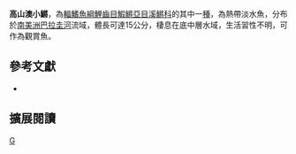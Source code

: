 {{Speciesbox 
| taxon = Austrolebias monstrosus
| status = NE
| status_system = IUCN3.1
| authority = [[Huber|Huber]], 1995
| synonyms = *''Cynolebias monstrosus,Huber, 1995''
*''Megalebias monstrosus,Huber, 1995''
}}
'''高山澳小鱂'''，為[[輻鰭魚綱|輻鰭魚綱]][[鯉齒目|鯉齒目]][[鰕鱂亞目|鰕鱂亞目]][[溪鱂科|溪鱂科]]的其中一[[種|種]]，為熱帶淡水魚，分布於[[南美洲|南美洲]][[巴拉圭河|巴拉圭河]]流域，體長可達15公分，棲息在底中層水域，生活習性不明，可作為觀賞魚。

== 參考文獻 ==
*{{FishBase_species|genus=Austrolebias|species=monstrosus|year=2014|month=8}}

== 擴展閱讀 ==
{{refbegin}}
{{wikispecies-inline|Austrolebias monstrosus|高山澳小鱂}}
{{refend}}
{{Taxonbar|from=Q6423111}}

[[Category:澳小鱂屬|G]]